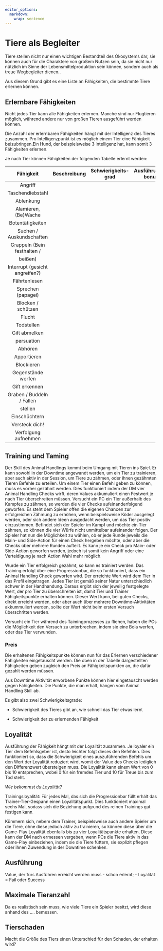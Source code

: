 ```yaml
---
editor_options: 
  markdown: 
    wrap: sentence
---
```


# Tiere als Begleiter

Tiere stellen nicht nur einen wichtigen Bestandteil des Ökosystems dar, sie können auch für die Charaktere von großem Nutzen sein, da sie nicht nur nützlich im Sinne der Lebensmittelproduktion sein können, sondern auch als treue Wegbegleiter dienen..

Aus diesem Grund gibt es eine Liste an Fähigkeiten, die bestimmte Tiere erlernen können.

## Erlernbare Fähigkeiten

Nicht jedes Tier kann alle Fähigkeiten erlernen.
Manche sind nur Flugtieren möglich, während andere nur von großen Tieren ausgeführt werden können.

Die Anzahl der erlernbaren Fähigkeiten hängt mit der Intelligenz des Tieres zusammen.
Pro Intelligenzpunkt ist es möglich einem Tier eine Fähigkeit beizubringen.Ein Hund, der beispielsweise 3 Intelligenz hat, kann somit 3 Fähigkeiten erlernen.

Je nach Tier können Fähigkeiten der folgenden Tabelle erlernt werden:

+--------------------------------+--------------------------+---------------------+-------------------+
| Fähigkeit                      | Beschreibung             | Schwierigkeits-grad | Ausführungs-bonus |
+:==============================:+:========================:+=====================+===================+
| Angriff                        |                          |                     |                   |
+--------------------------------+--------------------------+---------------------+-------------------+
| Taschendiebstahl               |                          |                     |                   |
+--------------------------------+--------------------------+---------------------+-------------------+
| Ablenkung                      |                          |                     |                   |
+--------------------------------+--------------------------+---------------------+-------------------+
| Alamieren, (Be)Wache           |                          |                     |                   |
+--------------------------------+--------------------------+---------------------+-------------------+
| Botentätigkeiten               |                          |                     |                   |
+--------------------------------+--------------------------+---------------------+-------------------+
| Suchen / Auskundschaften       |                          |                     |                   |
+--------------------------------+--------------------------+---------------------+-------------------+
| Grappeln (Bein festhalten /    |                          |                     |                   |
+--------------------------------+--------------------------+---------------------+-------------------+
| beißen)                        |                          |                     |                   |
+--------------------------------+--------------------------+---------------------+-------------------+
| Interrupt (gesicht angreifen?) |                          |                     |                   |
+--------------------------------+--------------------------+---------------------+-------------------+
| Fährtenlesen                   |                          |                     |                   |
+--------------------------------+--------------------------+---------------------+-------------------+
| Sprechen (papagei)             |                          |                     |                   |
+--------------------------------+--------------------------+---------------------+-------------------+
| Blocken / schützen             |                          |                     |                   |
+--------------------------------+--------------------------+---------------------+-------------------+
| Flucht                         |                          |                     |                   |
+--------------------------------+--------------------------+---------------------+-------------------+
| Todstellen                     |                          |                     |                   |
+--------------------------------+--------------------------+---------------------+-------------------+
| Gift abmelken                  |                          |                     |                   |
+--------------------------------+--------------------------+---------------------+-------------------+
| persuation                     |                          |                     |                   |
+--------------------------------+--------------------------+---------------------+-------------------+
| Abhören                        |                          |                     |                   |
+--------------------------------+--------------------------+---------------------+-------------------+
| Apportieren                    |                          |                     |                   |
+--------------------------------+--------------------------+---------------------+-------------------+
| Blockieren                     |                          |                     |                   |
+--------------------------------+--------------------------+---------------------+-------------------+
| Gegenstände werfen             |                          |                     |                   |
+--------------------------------+--------------------------+---------------------+-------------------+
| Gift erkennen                  |                          |                     |                   |
+--------------------------------+--------------------------+---------------------+-------------------+
| Graben / Buddeln / Fallen      |                          |                     |                   |
+--------------------------------+--------------------------+---------------------+-------------------+
| stellen                        |                          |                     |                   |
+--------------------------------+--------------------------+---------------------+-------------------+
| Einschüchtern                  |                          |                     |                   |
+--------------------------------+--------------------------+---------------------+-------------------+
| Versteck dich!                 |                          |                     |                   |
+--------------------------------+--------------------------+---------------------+-------------------+
| Verfolgung aufnehmen           |                          |                     |                   |
+--------------------------------+--------------------------+---------------------+-------------------+

## Training und Taming

Der Skill des Animal Handlings kommt beim Umgang mit Tieren ins Spiel.
Er kann sowohl in der Downtime angewandt werden, um ein Tier zu trainieren, aber auch aktiv in der Session, um Tiere zu zähmen, oder ihnen gezähmten Tieren Befehle zu erteilen.
Um einem Tier einen Befehl geben zu können, muss es vorher gezähmt werden.
Dies funktioniert indem der DM vier Animal Handling Checks wirft, deren Values akkumuliert einen Festwert je nach Tier überschreiten müssen.
Versucht ein PC ein Tier außerhalb des Kampfes zu zähmen, so werden die vier Checks aufeinanderfolgend geworfen.
Es steht dem Spieler offen die eigenen Chancen zur erfolgreichen Zähmung zu erhöhen, wenn beispielsweise Köder ausgelegt werden, oder sich andere Ideen ausgedacht werden, um das Tier positiv einzustimmen.
Befindet sich der Spieler im Kampf und möchte ein Tier zähmen, so können die vier Würfe nicht unmittelbar aufeinander folgen.
Der Spieler hat nun die Möglichkeit zu wählen, ob er jede Runde jeweils die Main- und Side-Action für einen Check hergeben möchte, oder aber die Checks über mehrere Runden aufteilt.
Es kann je ein Check pro Main- oder Side-Action geworfen werden, jedoch ist somit kein Angriff oder eine Verteidigung je nach Action Wahl mehr möglich.

Wurde ein Tier erfolgreich gezähmt, so kann es trainiert werden.
Das Training erfolgt über eine Progressionbar, die so funktioniert, dass ein Animal Handling Check geworfen wird.
Der erreichte Wert wird dem Tier in das Profil eingetragen.
Jedes Tier ist gemäß seiner Natur unterschiedlich schwer in der Handhandung.
Daraus ergibt sich der jeweilig festgelegte Wert, der pro Tier zu überschreiten ist, damit Tier und Trainer Fähigkeitspunkte erhalten können.
Dieser Wert kann, bei guten Checks, direkt erreicht werden, oder aber auch über mehrere Downtime-Aktivitäten akkummuliert werden, sollte der Wert nicht beim ersten Versuch überschritten werden.

Versucht ein Tier während des Taimingprozesses zu fliehen, haben die PCs die Möglichkeit den Versuch zu unterbrechen, indem sie eine Bola werfen, oder das Tier verwunden. 

### Preis

Die erhaltenen Fähigkeitspunkte können nun für das Erlernen verschiedener Fähigkeiten eingetauscht werden.
Die oben in der Tabelle dargestellten Fähigkeiten geben zugleich den Preis an Fähigkeitspunkten an, die dafür gezahlt werden müssen.

Aus Downtime Aktivität erworbene Punkte können hier eingetauscht werden gegen Fähigkeiten.
Die Punkte, die man erhält, hängen vom Animal Handling Skill ab.

Es gibt also zwei Schwierigkeitsgrade:

-   Schwierigkeit des Tieres gibt an, wie schnell das Tier etwas lernt

-   Schwierigkeit der zu erlernenden Fähigkeit

## Loyalität

Ausführung der Fähigkeit hängt mit der Loyalität zusammen.
Je loyaler ein Tier dem Befehlsgeber ist, desto leichter folgt dieses den Befehlen. Dies funktioniert so, dass die Schwierigkeit eines auszuführenden Befehls um den Wert der Loyalität reduziert wird, womit der Value des Checks lediglich den Differenzwert übersteigen muss. 
Die Loyalität kann einem Wert von 0 bis 10 entsprechen, wobei 0 für ein fremdes Tier und 10 für Treue bis zum Tod steht.

*Wie bekommst du Loyalität?*

Trainingsloyalität: Für jedes Mal, das sich die Progressionbar füllt erhält das Trainer-Tier-Gespann einen Loyalitätspunkt. Dies funktioniert maximal sechs Mal, sodass sich die Beziehung aufgrund des reinen Trainings gut festigen kann.

Kümmern sich, nebem dem Trainer, beispielsweise auch andere Spieler um die Tiere, ohne diese jedoch aktiv zu trainieren, so können diese über die Game-Play Loyalität ebenfalls bis zu vier Loyalitätspunkte erhalten. Diese kann der DM nach ermessen vergeben, wenn PCs die Tiere aktiv in das Game-Play einbeziehen, indem sie die Tiere füttern, sie explizit pflegen oder ihnen Zuwendung in der Downtime schenken. 



## Ausführung

Value, der fürs Ausführen erreicht werden muss - schon erlernt; - Loyalität = Fail oder Success


## Maximale Tieranzahl

Da es realistisch sein muss, wie viele Tiere ein Spieler besitzt, wird diese anhand des .... bemessen.

## Tierschaden

Macht die Größe des Tiers einen Unterschied für den Schaden, der erhalten wird?
